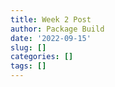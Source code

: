 ```yaml
---
title: Week 2 Post
author: Package Build
date: '2022-09-15'
slug: []
categories: []
tags: []
---
```

